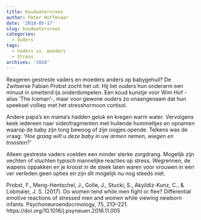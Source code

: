 ```yaml
---
title: Koudwatervrees
author: Peter Hoffenaar
date: '2018-05-17'
slug: koudwatervrees
categories:
  - Ouders
tags:
  - Vaders vs. moeders
  - Stress
archives: '2018'
---
```

Reageren gestreste vaders en moeders anders op babygehuil? De Zwitserse Fabian Probst zocht het uit. Hij liet ouders hun onderarm een minuut in smeltend ijs onderdompelen. Een koud kunstje voor Wim Hof - alias ‘The Iceman’-, maar voor gewone ouders zo onaangenaam dat hun speeksel volliep met het stresshormoon cortisol. 

Andere papa’s en mama’s hadden geluk en kregen warm water. Vervolgens keek iedereen naar videofragmenten met huilende hummeltjes en opnamen waarop de baby zijn tong bewoog of zijn oogjes opende. Telkens was de vraag: _‘Hoe graag wilt u deze baby in uw armen nemen, wiegen en troosten?’_

Alleen gestreste vaders voelden een minder sterke zorgdrang. Mogelijk zijn vechten of vluchten typisch mannelijke reacties op stress. Wegrennen, de wapens oppakken en je kroost in de steek laten waren voor vrouwen in een ver verleden geen opties en zijn dit mogelijk nu nog steeds niet.

Probst, F., Meng-Hentschel, J., Golle, J., Stucki, S., Akyildiz-Kunz, C., & Lobmaier, J. S. (2017). Do women tend while men fight or flee? Differential emotive reactions of stressed men and women while viewing newborn infants. Psychoneuroendocrinology, 75, 213–221. https://doi.org/10.1016/j.psyneuen.2016.11.005